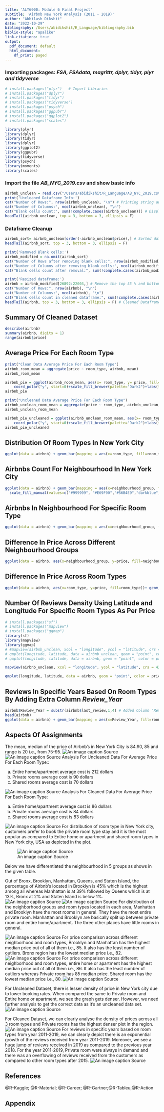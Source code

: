 ```yaml
---
title: 'ALY6000: Module 6 Final Project'
subtitle: 'Airbnb New York Analysis (2011 - 2019)'
author: "Abhilash Dikshit"
date: "2022-10-29"
bibliography: /Users/abidikshit/R_Language/bibliography.bib
biblio-style: "apalike"
link-citations: true
output:
  pdf_document: default
  html_document:
    df_print: paged
---
```

### Importing packages: *FSA, FSAdata, magrittr, dplyr, tidyr, plyr and tidyverse*
```r
# install.packages("plyr")   # Import Libraries
# install.packages("dplyr")
# install.packages("tidyr")
# install.packages("tidyverse")
# install.packages("psych")
# install.packages("ggpubr")
# install.packages("ggplot2")
# install.packages("scales")

library(plyr) 
library(dplyr)
library(tidyr)
library(dplyr)
library(ggplot2)
library(ggpubr)
library(tidyverse)
library(psych)
library(moments)
library(scales)
```

### Import the file *AB_NYC_2019.csv* and show basic info
```r
airbnb_unclean = read.csv("/Users/abidikshit/R_Language/AB_NYC_2019.csv")
print('Uncleaned Dataframe Info:')
cat("Number of Rows:", nrow(airbnb_unclean), "\n") # Printing string and variable row count on the same line
cat("Number of Columns:", ncol(airbnb_unclean), "\n") 
cat("Blank cells count:", sum(!complete.cases(airbnb_unclean))) # Displaying Blank Cells Count from the original data frame
headTail(airbnb_unclean, top = 3, bottom = 3, ellipsis = F)
```

### Dataframe Cleanup
```r
airbnb_sort= airbnb_unclean[order(-airbnb_unclean$price),] # Sorted dataframe with descending price
headTail(airbnb_sort, top = 3, bottom = 3, ellipsis = F)
```

```r
print('Removed Blank cells:')
airbnb_modified = na.omit(airbnb_sort)
cat("Number of Rows after removing blank cells:", nrow(airbnb_modified), "\n")
cat("Number of Columns after removing blank cells:", ncol(airbnb_modified), "\n")
cat("Blank cells count after removal:", sum(!complete.cases(airbnb_modified)), "\n") # Displaying blank cells count after removal
```

```r
print('Resized dataframe:')
airbnb = airbnb_modified[26892:22003,] # Remove the top 55 % and bottom 45%
cat("Number of Rows:", nrow(airbnb), "\n")
cat("Number of Columns:", ncol(airbnb), "\n")
cat("Blank cells count in cleaned dataframe:", sum(!complete.cases(airbnb)), "\n") # Displaying blank cells count after removal
headTail(airbnb, top = 3, bottom = 3, ellipsis = F) # Cleaned Dataframe
```

## Summary Of Cleaned Dataset
```r
describe(airbnb)
summary(airbnb, digits = 1)
range(airbnb$price)
```

## Average Price For Each Room Type
```r
print("Clean Data Average Price For Each Room Type")
airbnb_room_mean = aggregate(price ~ room_type, airbnb, mean)
airbnb_room_mean

airbnb_pie = ggplot(airbnb_room_mean, aes(x= room_type, y= price, fill=room_type)) + geom_bar(stat="identity", width=1) +
    coord_polar("y", start=0)+scale_fill_brewer(palette="Dark2")+labs(title = "Average Price For Each Room Type", subtitle = "Cleaned Data", fill = "") + geom_text(aes(label = round(price, digits = 1)))
airbnb_pie

print("Uncleaned Data Average Price For Each Room Type")
airbnb_unclean_room_mean = aggregate(price ~ room_type, airbnb_unclean, mean)
airbnb_unclean_room_mean

airbnb_pie_uncleaned = ggplot(airbnb_unclean_room_mean, aes(x= room_type, y= price, fill=room_type)) + geom_bar(stat="identity", width=1) +
    coord_polar("y", start=0)+scale_fill_brewer(palette="Dark2")+labs(title = "Average Price For Each Room Type", subtitle = "Uncleaned Data", fill = "") + geom_text(aes(label = round(price, digits = 1)))
airbnb_pie_uncleaned
```

## Distribution Of Room Types In New York City
```r
ggplot(data = airbnb) + geom_bar(mapping = aes(x=room_type, fill=room_type), position="dodge") + scale_fill_manual(values=c("darkblue", "#E69F00","#56B4E9")) + labs(title="Distribution Of Room Types In New York City", x ="Room Type", y = "Count")
```

## Airbnbs Count For Neighbourhood In New York City
```r
ggplot(data = airbnb) + geom_bar(mapping = aes(x=neighbourhood_group, fill=neighbourhood_group), position="dodge") +
  scale_fill_manual(values=c("#999999", "#E69F00","#56B4E9","darkblue","darkgreen")) + labs(title="Airbnbs Count For Neighbourhood In New York City", x ="Neighbourhood group", y = "Count")
```

## Airbnbs In Neighbourhood For Specific Room Type
```r
ggplot(data = airbnb) + geom_bar(mapping = aes(x=neighbourhood_group, fill=room_type), position="dodge") + labs(title="Airbnbs In Neighbourhood For Specific Room Type", x ="Neighbourhood Group", y = "Count")
```

## Difference In Price Across Different Neighbourhood Groups
```r
ggplot(data = airbnb, aes(x=neighbourhood_group, y=price, fill=neighbourhood_group))+ geom_boxplot() + scale_fill_manual(values=c("#999999", "#E69F00","#56B4E9","darkblue","darkgreen")) + labs(title="Cleaned Data: Difference In Price Across Different Neighbourhood Groups", x ="Neighbourhood Group", y = "Price")
```

## Difference In Price Across Room Types
```r
ggplot(data = airbnb, aes(x=room_type, y=price, fill=room_type))+ geom_boxplot() + scale_fill_manual(values=c("#999999","#E69F00","#56B4E9")) + labs(title="Cleaned Data: Difference In Price Across Room Types", x ="Room Type", y = "Price")
```

## Number Of Reviews Density Using Latitude and Longitude For Specific Room Types As Per Price
```r
# install.packages("sf")
# install.packages("mapview")
# install.packages("ggmap")
library(sf)
library(mapview)
library(ggmap)
# #mapview(airbnb_unclean, xcol = "longitude", ycol = "latitude", crs = 4326, grid = FALSE) # coordinate reference system (crs)
# qmplot(longitude, latitude, data = airbnb_unclean, geom = "point", color = price, main = "Uncleaned Data: Density of Latitude and Longitude") + facet_wrap(~ room_type)
# qmplot(longitude, latitude, data = airbnb, geom = "point", color = price, main = "Cleaned Data: Density of Latitude and Longitude") + facet_wrap(~ room_type)
```

```r
mapview(airbnb_unclean, xcol = "longitude", ycol = "latitude", crs = 4326, grid = FALSE) # coordinate reference system (crs)
```

```r
qmplot(longitude, latitude, data = airbnb, geom = "point", color = price, main = "Cleaned Data: Density of Latitude and Longitude") + facet_wrap(~ room_type)
```

## Reviews In Specific Years Based On Room Types By Adding Extra Column *Review_Year*
```r
airbnb$Review_Year = substr(airbnb$last_review,1,4) # Added Column "Review Year"
head(airbnb)
ggplot(data = airbnb) + geom_bar(mapping = aes(x=Review_Year, fill=room_type), position="dodge") + labs(title="Cleaned Data: Reviews In Specific Years Based On Room Types", x ="Review Year", y = "Count")
```

## Aspects Of Assignments

The mean, median of the price of Airbnb's in New York City is 84.90, 85 and range is 20 i.e., from 75-95.
![An image caption Source](/Users/abidikshit/Desktop/1.png) 
![An image caption Source](/Users/abidikshit/Desktop/2.png) 
Analysis For Uncleaned Data For Average Price For Each Room Type::

a) Entire home/apartment average cost is 212 dollars
b) Private rooms average cost is 90 dollars
c) Shared rooms average cost is 70 dollars

![An image caption Source](/Users/abidikshit/Desktop/3.png) 
Analysis For Cleaned Data For Average Price For Each Room Type:

a) Entire home/apartment average cost is 86 dollars
b) Private rooms average cost is 84 dollars
c) Shared rooms average cost is 83 dollars

![An image caption Source](/Users/abidikshit/Desktop/4.png) 
For distribution of room type in New York city, customers prefer to book the private room type stay and it is the most popular as compared to Entire home or apartment and shared room types in New York city, USA as depicted in the plot.

![An image caption Source](/Users/abidikshit/Desktop/5.png) 

Below we have differentiated the neighbourhood in 5 groups as shows in the given table.

Out of Bronx, Brooklyn, Manhattan, Queens, and Staten Island, the percentage of Airbnb's located in Brooklyn is 45% which is the highest among all whereas Manhattan is at 39% followed by Queens which is at 13%, Bronx at 2% and Staten Island is below 1%.
![An image caption Source](/Users/abidikshit/Desktop/13.png)
![An image caption Source](/Users/abidikshit/Desktop/6.png) 
For distribution of the neighborhood groups and room types located in each area, Manhattan and Brooklyn have the most rooms in general. They have the most entire private room. Manhattan and Brooklyn are basically split up between private room and entire home/apartment. The three other places have little rooms in general.

![An image caption Source](/Users/abidikshit/Desktop/7.png) 
For price comparison across different neighborhood and room types, Brooklyn and Manhattan has the highest median price out of all of them i.e., 85. It also has the least number of outliers. 
Bronx region has the lowest median price i.e., 82.
![An image caption Source](/Users/abidikshit/Desktop/8.png) 
For price comparison across different neighborhood and room types, entire home or apartment has the highest median price out of all of them i.e., 86. It also has the least number of outliers whereas Private room has 85 median price. Shared room has the lowest median price i.e., 80.
![An image caption Source](/Users/abidikshit/Desktop/9.png) 

For Uncleaned Dataset, there is lesser density of price in New York city due to lower booking rates. When compared the same to Private room and Entire home or apartment, we see the graph gets denser. However, we need further analysis to get the correct data as it’s an uncleaned data set.
![An image caption Source](/Users/abidikshit/Desktop/10.png) 

For Cleaned Dataset, we can clearly analyse the density of prices across all 3 room types and Private rooms has the highest denser plot in the region.
![An image caption Source](/Users/abidikshit/Desktop/11.png) 
For reviews in specific years based on room types from year 2011-2019, we can clearly depict there is an exponential growth of the reviews received from year 2011-2019. Moreover, we see a huge jump of reviews received in 2019 as compared to the previous year 2018.
For the year 2011-2019, Private room were always in demand and there was an overflowing of reviews received from the customers as compared to other room types after 2015.
![An image caption Source](/Users/abidikshit/Desktop/12.png)

## References
<div id="refs">@R-Kaggle; @R-Material; @R-Career; @R-Gartner;@R-Tableu;@R-Action</div>

## Appendix
```r
```

